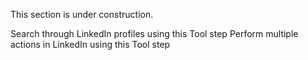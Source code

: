 <Warning>This section is under construction.</Warning>

<Columns cols={2}>
  <Card href="/tool/tool-steps/linkedin/search-linkedin-profiles" title="Search LinkedIn Profiles">
    Search through LinkedIn profiles using this Tool step
  </Card>
  <Card href="/tool/tool-steps/linkedin/linkedin-action" title="LinkedIn Action">
    Perform multiple actions in LinkedIn using this Tool step
  </Card>
</Columns>
  